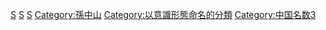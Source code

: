 {{Catnav|頁面分類|各種主題的頁面分類|按國家分類|各國政治|中華民國政治}}
{{Catnav|頁面分類|人文學科|哲学|社会哲学|政治理論}}
{{Catnav|頁面分類|人文學科|哲学|主义}}

{{catmore}}

[[Category:主義|S]]
[[Category:政治理論|S]]
[[Category:中華民國政治|S]]
[[Category:孫中山|Category:孫中山]]
[[Category:以意識形態命名的分類|Category:以意識形態命名的分類]]
[[Category:中国名数3|Category:中国名数3]]